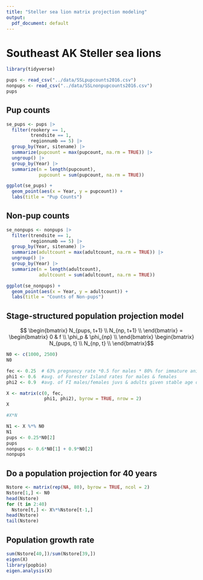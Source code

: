 ```yaml
---
title: "Steller sea lion matrix projection modeling"
output:
  pdf_document: default
---
```


# Southeast AK Steller sea lions

```r
library(tidyverse)
```

```r
pups <- read_csv("../data/SSLpupcounts2016.csv")
nonpups <- read_csv("../data/SSLnonpupcounts2016.csv")
pups
```

## Pup counts
```r
se_pups <- pups |> 
  filter(rookery == 1,
         trendsite == 1,
         regionnumb == 5) |> 
  group_by(Year, sitename) |> 
  summarize(pupcount = max(pupcount, na.rm = TRUE)) |> 
  ungroup() |> 
  group_by(Year) |> 
  summarize(n = length(pupcount),
            pupcount = sum(pupcount, na.rm = TRUE))

ggplot(se_pups) +
  geom_point(aes(x = Year, y = pupcount)) +
  labs(title = "Pup Counts")

```

## Non-pup counts
```r
se_nonpups <- nonpups |> 
  filter(trendsite == 1,
         regionnumb == 5) |> 
  group_by(Year, sitename) |> 
  summarize(adultcount = max(adultcount, na.rm = TRUE)) |> 
  ungroup() |> 
  group_by(Year) |> 
  summarize(n = length(adultcount),
            adultcount = sum(adultcount, na.rm = TRUE))

ggplot(se_nonpups) +
  geom_point(aes(x = Year, y = adultcount)) +
  labs(title = "Counts of Non-pups")
```

## Stage-structured population projection model

$$ \begin{bmatrix}
N_{pups, t+1} \\
N_{np, t+1} \\
\end{bmatrix} = \begin{bmatrix}
0 &  f \\
\phi_p &  \phi_{np} \\
\end{bmatrix} \begin{bmatrix}
N_{pups, t} \\
N_{np, t} \\
\end{bmatrix}$$

```r

N0 <- c(1000, 2500)
N0

fec <- 0.25  # 63% pregnancy rate *0.5 for males * 80% for immature animals 
phi1 <- 0.6  #avg. of Forester Island rates for males & females
phi2 <- 0.9  #avg. of FI males/females juvs & adults given stable age distribution

X <- matrix(c(0, fec,
              phi1, phi2), byrow = TRUE, nrow = 2)
X

#X*N

N1 <- X %*% N0
N1
pups <- 0.25*N0[2]
pups
nonpups <- 0.6*N0[1] + 0.9*N0[2]
nonpups
```

## Do a population projection for 40 years
```r

Nstore <- matrix(rep(NA, 80), byrow = TRUE, ncol = 2)
Nstore[1,] <- N0
head(Nstore)
for (t in 2:40)
  Nstore[t,] <- X%*%Nstore[t-1,]
head(Nstore)
tail(Nstore)
```


## Population growth rate
```r
sum(Nstore[40,])/sum(Nstore[39,])
eigen(X)
library(popbio)
eigen.analysis(X)
```
